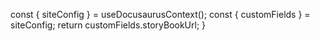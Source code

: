 
  const { siteConfig } = useDocusaurusContext();
  const { customFields } = siteConfig;
  return customFields.storyBookUrl;
}

<div className="frameWrapper">
  <iframe
    src={getUrl() + '/iframe.html?id=' + props.id}
    title="description"
  ></iframe>
</div>

